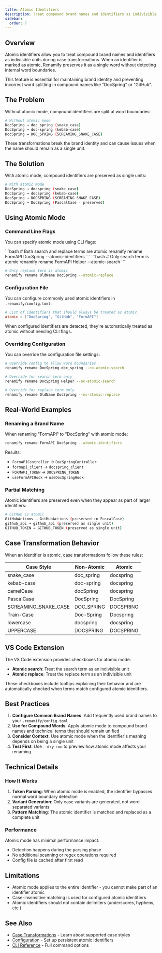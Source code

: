 ```yaml
---
title: Atomic Identifiers
description: Treat compound brand names and identifiers as indivisible units during case transformations
sidebar:
  order: 7
---
```



## Overview

Atomic identifiers allow you to treat compound brand names and identifiers as indivisible units during case transformations. When an identifier is marked as atomic, Renamify preserves it as a single word without detecting internal word boundaries.

This feature is essential for maintaining brand identity and preventing incorrect word splitting in compound names like "DocSpring" or "GitHub".

## The Problem

Without atomic mode, compound identifiers are split at word boundaries:

```bash
# Without atomic mode
DocSpring → doc_spring (snake_case)
DocSpring → doc-spring (kebab-case)
DocSpring → DOC_SPRING (SCREAMING_SNAKE_CASE)
```

These transformations break the brand identity and can cause issues when the name should remain as a single unit.

## The Solution

With atomic mode, compound identifiers are preserved as single units:

```bash
# With atomic mode
DocSpring → docspring (snake_case)
DocSpring → docspring (kebab-case)
DocSpring → DOCSPRING (SCREAMING_SNAKE_CASE)
DocSpring → DocSpring (PascalCase - preserved)
```

## Using Atomic Mode

### Command Line Flags

You can specify atomic mode using CLI flags:

<Tabs>
<TabItem label="Both atomic">
  ```bash
  # Both search and replace terms are atomic
  renamify rename FormAPI DocSpring --atomic-identifiers
  ```
</TabItem>
<TabItem label="Search only">
  ```bash
  # Only search term is atomic
  renamify rename FormAPI Helper --atomic-search
  ```
</TabItem>
<TabItem label="Replace only">

```bash
# Only replace term is atomic
renamify rename OldName DocSpring --atomic-replace
```

</TabItem>
</Tabs>

### Configuration File

You can configure commonly used atomic identifiers in `.renamify/config.toml`:

```toml
# List of identifiers that should always be treated as atomic
atomic = ["DocSpring", "GitHub", "FormAPI"]
```

When configured identifiers are detected, they're automatically treated as atomic without needing CLI flags.

### Overriding Configuration

You can override the configuration file settings:

```bash
# Override config to allow word boundaries
renamify rename DocSpring doc_spring --no-atomic-search

# Override for search term only
renamify rename DocSpring Helper --no-atomic-search

# Override for replace term only
renamify rename OldName DocSpring --no-atomic-replace
```

## Real-World Examples

### Renaming a Brand Name

When renaming "FormAPI" to "DocSpring" with atomic mode:

```bash
renamify rename FormAPI DocSpring --atomic-identifiers
```

Results:

- `FormAPIController` → `DocSpringController`
- `formapi_client` → `docspring_client`
- `FORMAPI_TOKEN` → `DOCSPRING_TOKEN`
- `useFormAPIHook` → `useDocSpringHook`

### Partial Matching

Atomic identifiers are preserved even when they appear as part of larger identifiers:

```bash
# GitHub is atomic
GitHubActions → GitHubActions (preserved in PascalCase)
github_api → github_api (preserved as single unit)
GITHUB_TOKEN → GITHUB_TOKEN (preserved as single unit)
```

## Case Transformation Behavior

When an identifier is atomic, case transformations follow these rules:

| Case Style           | Non-Atomic | Atomic    |
| -------------------- | ---------- | --------- |
| snake_case           | doc_spring | docspring |
| kebab-case           | doc-spring | docspring |
| camelCase            | docSpring  | docspring |
| PascalCase           | DocSpring  | DocSpring |
| SCREAMING_SNAKE_CASE | DOC_SPRING | DOCSPRING |
| Train-Case           | Doc-Spring | Docspring |
| lowercase            | docspring  | docspring |
| UPPERCASE            | DOCSPRING  | DOCSPRING |

## VS Code Extension

The VS Code extension provides checkboxes for atomic mode:

- **Atomic search**: Treat the search term as an indivisible unit
- **Atomic replace**: Treat the replace term as an indivisible unit

These checkboxes include tooltips explaining their behavior and are automatically checked when terms match configured atomic identifiers.

## Best Practices

1. **Configure Common Brand Names**: Add frequently used brand names to your `.renamify/config.toml`
2. **Use for Compound Words**: Apply atomic mode to compound brand names and technical terms that should remain unified
3. **Consider Context**: Use atomic mode when the identifier's meaning depends on being a single unit
4. **Test First**: Use `--dry-run` to preview how atomic mode affects your renaming

## Technical Details

### How It Works

1. **Token Parsing**: When atomic mode is enabled, the identifier bypasses normal word boundary detection
2. **Variant Generation**: Only case variants are generated, not word-separated variants
3. **Pattern Matching**: The atomic identifier is matched and replaced as a complete unit

### Performance

Atomic mode has minimal performance impact:

- Detection happens during the parsing phase
- No additional scanning or regex operations required
- Config file is cached after first read

## Limitations

- Atomic mode applies to the entire identifier - you cannot make part of an identifier atomic
- Case-insensitive matching is used for configured atomic identifiers
- Atomic identifiers should not contain delimiters (underscores, hyphens, etc.)

## See Also

- [Case Transformations](/features/case-transformations) - Learn about supported case styles
- [Configuration](/cli/configuration) - Set up persistent atomic identifiers
- [CLI Reference](/cli/commands/rename) - Full command options
